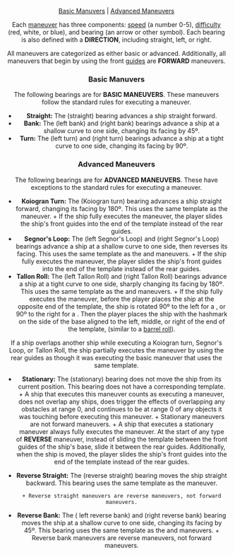 <Header title="bearing" version="1.4.4" />

[Basic Manuvers](#basic-manuvers "id") |
[Advanced Maneuvers](#advanced-maneuvers "id")

Each [maneuver](/article/Maneuver) has three components: [speed](/article/Speed) (a number 0-5), [difficulty](/article/Difficulty) (red,
white, or blue), and bearing (an arrow or other symbol). Each bearing is also
defined with a **DIRECTION**, including straight, left, or right.

All maneuvers are categorized as either basic or advanced. Additionally, all
maneuvers that begin by using the front [guides](/article/Guides) are **FORWARD** maneuvers.

### Basic Manuvers

The following bearings are for **BASIC MANEUVERS**. These maneuvers follow the
standard rules for executing a maneuver.

- **Straight:** The <Straight/> (straight) bearing advances a ship straight forward.
- **Bank:** The <LeftBank/> (left bank) and <RightBank/> (right bank) bearings advance a ship at a
  shallow curve to one side, changing its facing by 45º.
- **Turn:** The <LeftTurn/> (left turn) and <RightTurn/> (right turn) bearings advance a ship at a
  tight curve to one side, changing its facing by 90º.

### Advanced Maneuvers

The following bearings are for **ADVANCED MANEUVERS**. These have exceptions
to the standard rules for executing a maneuver.

- **Koiogran Turn:** The <KTurn/> (Koiogran turn) bearing advances a ship straight
  forward, changing its facing by 180º. This uses the same template as the
  <Straight /> maneuver. + If the ship fully executes the maneuver, the player
  slides the ship's front guides into the end of the template instead of the
  rear guides.
- **Segnor's Loop:** The <SegnorLeft/> (left Segnor's Loop) and <SegnorRight/> (right Segnor's Loop)
  bearings advance a ship at a shallow curve to one side, then reverses its
  facing. This uses the same template as the <LeftBank/> and <RightBank/> maneuvers. + If the ship fully executes the maneuver, the player slides the ship's front
  guides into the end of the template instead of the rear guides.
- **Tallon Roll:** The <TallonLeft/> (left Tallon Roll) and <TallonRight/> (right Tallon Roll) bearings
  advance a ship at a tight curve to one side, sharply changing its facing by
  180º. This uses the same template as the <LeftTurn/> and <RightTurn/> maneuvers. + If the ship fully executes the maneuver, before the player places the
  ship at the opposite end of the template, the ship is rotated 90º to the
  left for a <TallonLeft/>, or 90º to the right for a <TallonRight/>. Then the player places the ship
  with the hashmark on the side of the base aligned to the left, middle, or
  right of the end of the template, (similar to a [barrel roll](/article/Barrel_Roll)).

If a ship overlaps another ship while executing a Koiogran turn, Segnor's Loop,
or Tallon Roll, the ship partially executes the maneuver by using the rear
guides as though it was executing the basic maneuver that uses the same
template.

- **Stationary:** The <Stationary/> (stationary) bearing does not move the ship from its
  current position. This bearing does not have a corresponding template. + A ship that executes this maneuver counts as executing a maneuver,
  does not overlap any ships, does trigger the effects of overlapping any
  obstacles at range 0, and continues to be at range 0 of any objects it
  was touching before executing this maneuver. + Stationary maneuvers are not forward maneuvers. + A ship that executes a stationary maneuver always fully executes the
  maneuver.
  At the start of any type of **REVERSE** maneuver, instead of sliding the template
  between the front guides of the ship's base, slide it between the rear guides.
  Additionally, when the ship is moved, the player slides the ship's front guides
  into the end of the template instead of the rear guides.
- **Reverse Straight:** The <RStraight/> (reverse straight) bearing moves the
  ship straight backward. This bearing uses the same template as the <Straight/>
  maneuver.

      + Reverse straight maneuvers are reverse maneuvers, not forward maneuvers.

- **Reverse Bank:** The <RBankLeft/> ( left reverse bank) and <RBankRight/> (right reverse bank)
  bearing moves the ship at a shallow curve to one side, changing its facing
  by 45º. This bearing uses the same template as the <LeftBank/> and <RightBank/> maneuvers. + Reverse bank maneuvers are reverse maneuvers, not forward
  maneuvers.
